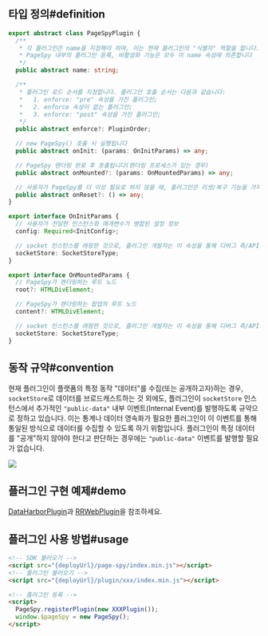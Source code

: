 
## 타입 정의#definition

```ts
export abstract class PageSpyPlugin {
  /**
   * 각 플러그인은 name을 지정해야 하며, 이는 현재 플러그인의 "식별자" 역할을 합니다.
   * PageSpy 내부의 플러그인 등록, 비활성화 기능은 모두 이 name 속성에 의존합니다
   */
  public abstract name: string;

  /**
   * 플러그인 로드 순서를 지정합니다. 플러그인 호출 순서는 다음과 같습니다:
   *   1. enforce: "pre" 속성을 가진 플러그인;
   *   2. enforce 속성이 없는 플러그인;
   *   3. enforce: "post" 속성을 가진 플러그인;
   */
  public abstract enforce?: PluginOrder;

  // new PageSpy() 호출 시 실행됩니다
  public abstract onInit: (params: OnInitParams) => any;

  // PageSpy 렌더링 완료 후 호출됩니다(렌더링 프로세스가 있는 경우)
  public abstract onMounted?: (params: OnMountedParams) => any;

  // 사용자가 PageSpy를 더 이상 필요로 하지 않을 때, 플러그인은 리셋/복구 기능을 가져야 합니다
  public abstract onReset?: () => any;
}

export interface OnInitParams {
  // 사용자가 전달한 인스턴스화 매개변수가 병합된 설정 정보
  config: Required<InitConfig>;

  // socket 인스턴스를 래핑한 것으로, 플러그인 개발자는 이 속성을 통해 디버그 측/API와 상호작용할 수 있습니다
  socketStore: SocketStoreType;
}

export interface OnMountedParams {
  // PageSpy가 렌더링하는 루트 노드
  root?: HTMLDivElement;

  // PageSpy가 렌더링하는 팝업의 루트 노드
  content?: HTMLDivElement;

  // socket 인스턴스를 래핑한 것으로, 플러그인 개발자는 이 속성을 통해 디버그 측/API와 상호작용할 수 있습니다
  socketStore: SocketStoreType;
}
```

## 동작 규약#convention

현재 플러그인이 플랫폼의 특정 동작 "데이터"를 수집(또는 공개하고자)하는 경우, `socketStore`로 데이터를 브로드캐스트하는 것 외에도, 플러그인이 `socketStore` 인스턴스에서 추가적인 `"public-data"` 내부 이벤트(Internal Event)를 발행하도록 규약으로 정하고 있습니다. 이는 통계나 데이터 영속화가 필요한 플러그인이 이 이벤트를 통해 통일된 방식으로 데이터를 수집할 수 있도록 하기 위함입니다. 플러그인이 특정 데이터를 "공개"하지 않아야 한다고 판단하는 경우에는 `"public-data"` 이벤트를 발행할 필요가 없습니다.

<a href={pluginsImg} target="_blank">
  <img src={pluginsImg} />
</a>

## 플러그인 구현 예제#demo

[DataHarborPlugin]({VITE_PLUGIN_DATA_HARBOR})과 [RRWebPlugin]({VITE_PLUGIN_RRWEB})을 참조하세요.

## 플러그인 사용 방법#usage

```html
<!-- SDK 불러오기 -->
<script src="{deployUrl}/page-spy/index.min.js"></script>
<!-- 플러그인 불러오기 -->
<script src="{deployUrl}/plugin/xxx/index.min.js"></script>

<!-- 플러그인 등록 -->
<script>
  PageSpy.registerPlugin(new XXXPlugin());
  window.$pageSpy = new PageSpy();
</script>
``` 